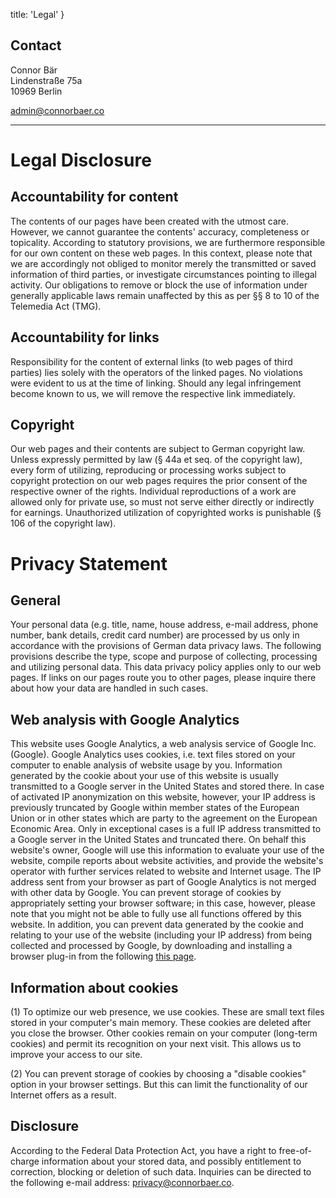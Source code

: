 
  title: 'Legal'
}


## Contact

Connor Bär  
Lindenstraße 75a  
10969 Berlin

[admin@connorbaer.co](mailto:admin@connorbaer.co)

---

# Legal Disclosure

## Accountability for content

The contents of our pages have been created with the utmost care. However, we cannot guarantee the contents' accuracy, completeness or topicality. According to statutory provisions, we are furthermore responsible for our own content on these web pages. In this context, please note that we are accordingly not obliged to monitor merely the transmitted or saved information of third parties, or investigate circumstances pointing to illegal activity. Our obligations to remove or block the use of information under generally applicable laws remain unaffected by this as per §§ 8 to 10 of the Telemedia Act (TMG).

## Accountability for links

Responsibility for the content of external links (to web pages of third parties) lies solely with the operators of the linked pages. No violations were evident to us at the time of linking. Should any legal infringement become known to us, we will remove the respective link immediately.

## Copyright

Our web pages and their contents are subject to German copyright law. Unless expressly permitted by law (§ 44a et seq. of the copyright law), every form of utilizing, reproducing or processing works subject to copyright protection on our web pages requires the prior consent of the respective owner of the rights. Individual reproductions of a work are allowed only for private use, so must not serve either directly or indirectly for earnings. Unauthorized utilization of copyrighted works is punishable (§ 106 of the copyright law).

# Privacy Statement

## General

Your personal data (e.g. title, name, house address, e-mail address, phone number, bank details, credit card number) are processed by us only in accordance with the provisions of German data privacy laws. The following provisions describe the type, scope and purpose of collecting, processing and utilizing personal data. This data privacy policy applies only to our web pages. If links on our pages route you to other pages, please inquire there about how your data are handled in such cases.


## Web analysis with Google Analytics

This website uses Google Analytics, a web analysis service of Google Inc. (Google). Google Analytics uses cookies, i.e. text files stored on your computer to enable analysis of website usage by you. Information generated by the cookie about your use of this website is usually transmitted to a Google server in the United States and stored there. In case of activated IP anonymization on this website, however, your IP address is previously truncated by Google within member states of the European Union or in other states which are party to the agreement on the European Economic Area. Only in exceptional cases is a full IP address transmitted to a Google server in the United States and truncated there. On behalf this website's owner, Google will use this information to evaluate your use of the website, compile reports about website activities, and provide the website's operator with further services related to website and Internet usage. The IP address sent from your browser as part of Google Analytics is not merged with other data by Google. You can prevent storage of cookies by appropriately setting your browser software; in this case, however, please note that you might not be able to fully use all functions offered by this website. In addition, you can prevent data generated by the cookie and relating to your use of the website (including your IP address) from being collected and processed by Google, by downloading and installing a browser plug-in from the following [this page](http://tools.google.com/dlpage/gaoptout?hl=en).

## Information about cookies

(1) To optimize our web presence, we use cookies. These are small text files stored in your computer's main memory. These cookies are deleted after you close the browser. Other cookies remain on your computer (long-term cookies) and permit its recognition on your next visit. This allows us to improve your access to our site. 

(2) You can prevent storage of cookies by choosing a "disable cookies" option in your browser settings. But this can limit the functionality of our Internet offers as a result.


## Disclosure

According to the Federal Data Protection Act, you have a right to free-of-charge information about your stored data, and possibly entitlement to correction, blocking or deletion of such data. Inquiries can be directed to the following e-mail address: [privacy@connorbaer.co](mailto:privacy@connorbaer.co).